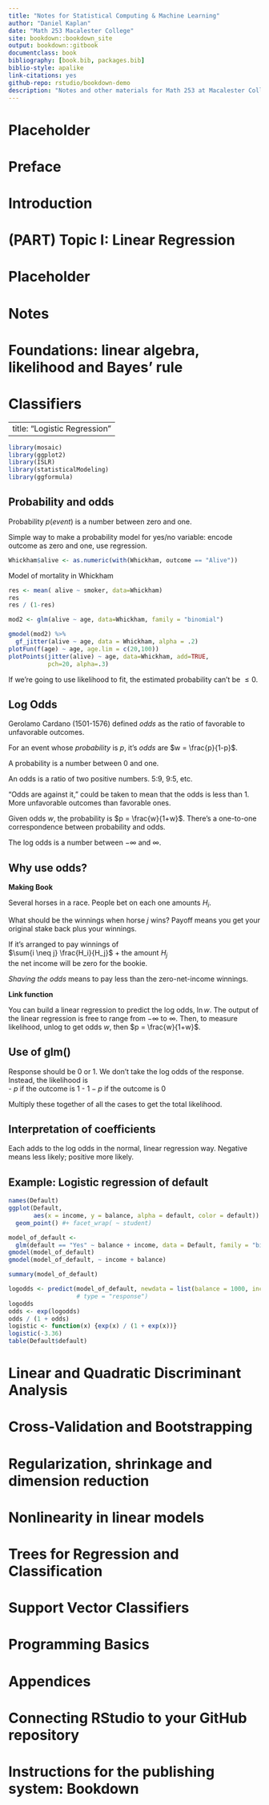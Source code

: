 ```yaml
--- 
title: "Notes for Statistical Computing & Machine Learning"
author: "Daniel Kaplan"
date: "Math 253 Macalester College"
site: bookdown::bookdown_site
output: bookdown::gitbook
documentclass: book
bibliography: [book.bib, packages.bib]
biblio-style: apalike
link-citations: yes
github-repo: rstudio/bookdown-demo
description: "Notes and other materials for Math 253 at Macalester College."
---
```


# Placeholder

<!--chapter:end:index.Rmd-->


# Preface {-} 

<!--chapter:end:010-Preface.Rmd-->


# Introduction {#introduction}

<!--chapter:end:110-Introduction.Rmd-->


# (PART) Topic I: Linear Regression {-}
# Placeholder

<!--chapter:end:200-Linear-Regression.Rmd-->


# Notes

<!--chapter:end:210-Linear-Regression.Rmd-->


# Foundations: linear algebra, likelihood and Bayes' rule

<!--chapter:end:310-Foundations.Rmd-->


# Classifiers

<!--chapter:end:410-Classifiers.Rmd-->

---
title: "Logistic Regression"
---


```r
library(mosaic)
library(ggplot2)
library(ISLR)
library(statisticalModeling)
library(ggformula)
```


## Probability and odds

Probability $p(event)$ is a number between zero and one.

Simple way to make a probability model for yes/no variable: encode outcome as zero and one, use regression.
```r
Whickham$alive <- as.numeric(with(Whickham, outcome == "Alive"))
```

Model of mortality in Whickham
```r
res <- mean( alive ~ smoker, data=Whickham)
res
res / (1-res)
```

```r
mod2 <- glm(alive ~ age, data=Whickham, family = "binomial")

gmodel(mod2) %>%
  gf_jitter(alive ~ age, data = Whickham, alpha = .2)
plotFun(f(age) ~ age, age.lim = c(20,100))
plotPoints(jitter(alive) ~ age, data=Whickham, add=TRUE,
           pch=20, alpha=.3) 
```

If we're going to use likelihood to fit, the estimated probability can't be $\leq 0$.

## Log Odds

Gerolamo Cardano (1501-1576) defined *odds* as the ratio of favorable to unfavorable outcomes.

For an event whose *probability* is $p$, it's *odds* are $w = \frac{p}{1-p}$.

A probability is a number between 0 and one.

An odds is a ratio of two positive numbers. 5:9, 9:5, etc.

"Odds are against it," could be taken to mean that the odds is less than 1.  More unfavorable outcomes than favorable ones.

Given odds $w$, the probability is $p = \frac{w}{1+w}$.  There's a one-to-one correspondence between probability and odds.

The log odds is a number between $-\infty$ and $\infty$.  

## Why use odds?

**Making Book**

Several horses in a race.  People bet on each one amounts $H_i$.

What should be the winnings when horse $j$ wins? Payoff means you get your original stake back plus your winnings.

If it's arranged to pay winnings of     
$\sum{i \neq j} \frac{H_i}{H_j}$ + the amount $H_j$   
the net income will be zero for the bookie.

*Shaving the odds* means to pay less than the zero-net-income winnings.  

**Link function**

You can build a linear regression to predict the log odds, $\ln w$.  The output of the linear regression is free to range from $-\infty$ to $\infty$.  Then, to measure likelihood, unlog to get odds $w$, then $p = \frac{w}{1+w}$.

## Use of glm() 

Response should be 0 or 1.  We don't take the log odds of the response.  Instead, the likelihood is    
- $p$ if the outcome is 1
- $1-p$ if the outcome is 0

Multiply these together of all the cases to get the total likelihood.

## Interpretation of coefficients

Each adds to the log odds in the normal, linear regression way.  Negative means less likely; positive more likely.  

## Example: Logistic regression of default

```r
names(Default)
ggplot(Default, 
       aes(x = income, y = balance, alpha = default, color = default)) + 
  geom_point() #+ facet_wrap( ~ student)
```

```r
model_of_default <-
  glm(default == "Yes" ~ balance + income, data = Default, family = "binomial")
gmodel(model_of_default)
gmodel(model_of_default, ~ income + balance)

summary(model_of_default)

logodds <- predict(model_of_default, newdata = list(balance = 1000, income = 40000)) #,
                   # type = "response")
logodds
odds <- exp(logodds)
odds / (1 + odds)
logistic <- function(x) {exp(x) / (1 + exp(x))}
logistic(-3.36)
table(Default$default)
```














<!--chapter:end:411-Logistic-Regression.Rmd-->


# Linear and Quadratic Discriminant Analysis

<!--chapter:end:412-LDA-QDA.Rmd-->


# Cross-Validation and Bootstrapping

<!--chapter:end:510-Cross-Validation.Rmd-->


# Regularization, shrinkage and dimension reduction

<!--chapter:end:610-Regularization-Shrinkage.Rmd-->


# Nonlinearity in linear models

<!--chapter:end:710-nonlinear-functions.Rmd-->


# Trees for Regression and Classification

<!--chapter:end:711-Trees.Rmd-->


# Support Vector Classifiers

<!--chapter:end:715-support-vector-classifiers.Rmd-->


# Programming Basics

<!--chapter:end:850-Programming.Rmd-->


# Appendices {-}

<!--chapter:end:902-Appendices.Rmd-->


# Connecting RStudio to your GitHub repository {-}

<!--chapter:end:910-github.Rmd-->


# Instructions for the publishing system: Bookdown {-}

<!--chapter:end:950-Bookdown-Instructions.Rmd-->

